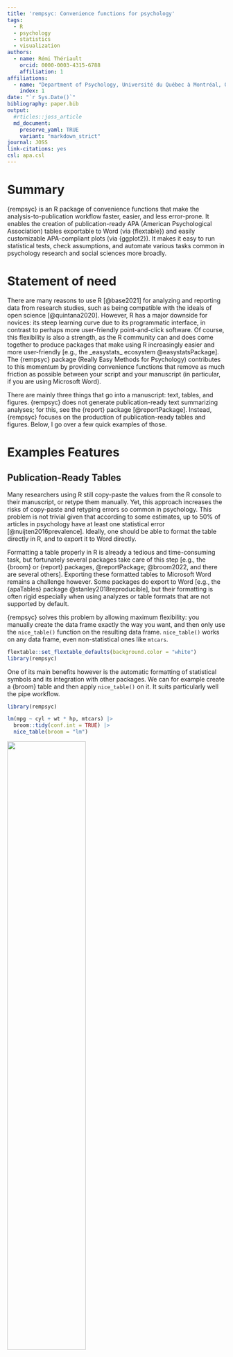 ```yaml
---
title: 'rempsyc: Convenience functions for psychology'
tags:
  - R
  - psychology
  - statistics
  - visualization
authors:
  - name: Rémi Thériault
    orcid: 0000-0003-4315-6788
    affiliation: 1
affiliations:
  - name: "Department of Psychology, Université du Québec à Montréal, Québec, Canada"
    index: 1
date: "`r Sys.Date()`"
bibliography: paper.bib
output:
  #rticles::joss_article
  md_document:
    preserve_yaml: TRUE
    variant: "markdown_strict"
journal: JOSS
link-citations: yes
csl: apa.csl
---
```


# Summary

{rempsyc} is an R package of convenience functions that make the 
analysis-to-publication workflow faster, easier, and less error-prone. It 
enables the creation of publication-ready APA (American Psychological 
Association) tables exportable to Word (via {flextable}) and easily 
customizable APA-compliant plots (via {ggplot2}). It makes it easy to
run statistical tests, check assumptions, and automate various tasks 
common in psychology research and social sciences more broadly.

# Statement of need

There are many reasons to use R [@base2021] for analyzing and reporting data 
from research studies, such as being compatible with the ideals of open science 
[@quintana2020]. However, R has a major downside for novices: its steep 
learning curve due to its programmatic interface, in contrast to perhaps more 
user-friendly point-and-click software. Of course, this flexibility is also a 
strength, as the R community can and does come together to produce packages that 
make using R increasingly easier and more user-friendly [e.g., the _easystats_ 
ecosystem @easystatsPackage]. The {rempsyc} package (Really Easy Methods for 
Psychology) contributes to this momentum by providing convenience functions 
that remove as much friction as possible between your script and your 
manuscript (in particular, if you are using Microsoft Word).

There are mainly three things that go into a manuscript: text, tables, and 
figures. {rempsyc} does not generate publication-ready text summarizing analyses; 
for this, see the {report} package [@reportPackage]. Instead, {rempsyc} focuses 
on the production of publication-ready tables and figures. Below, I go over
a few quick examples of those.

# Examples Features

## Publication-Ready Tables

Many researchers using R still copy-paste the values from the R console to
their manuscript, or retype them manually. Yet, this approach increases the 
risks of copy-paste and retyping errors so common in psychology. This problem 
is not trivial given that according to some estimates, up to 50% of articles in 
psychology have at least one statistical error [@nuijten2016prevalence]. 
Ideally, one should be able to format the table directly in R, and to export it
to Word directly.

Formatting a table properly in R is already a tedious and time-consuming task, 
but fortunately several packages take care of this step [e.g., the {broom} or 
{report} packages, @reportPackage; @broom2022, and there are several others].
Exporting these formatted tables to Microsoft Word remains a challenge 
however. Some packages do export to Word [e.g., the {apaTables} package 
@stanley2018reproducible], but their formatting is often rigid especially 
when using analyzes or table formats that are not supported by default.

{rempsyc} solves this problem by allowing maximum flexibility: you manually 
create the data frame exactly the way you want, and then only use the 
`nice_table()` function on the resulting data frame. `nice_table()` works on
any data frame, even non-statistical ones like `mtcars`.

```r
flextable::set_flextable_defaults(background.color = "white")
library(rempsyc)
```

One of its main benefits however is the automatic formatting of statistical
symbols and its integration with other packages. We can for example create
a {broom} table and then apply `nice_table()` on it. It suits particularly
well the pipe workflow.

```r
library(rempsyc)

lm(mpg ~ cyl + wt * hp, mtcars) |>
  broom::tidy(conf.int = TRUE) |>
  nice_table(broom = "lm")
```

![](paper_files/figure-markdown_strict/broom-1.png){width=60%}

We can do the same with a {report} table.

```r
stats.table <- lm(mpg ~ cyl + wt * hp, mtcars) |>
  report::report() |>
  as.data.frame()

nice_table(stats.table)
```

![](paper_files/figure-markdown_strict/report-1.png){width=80%}

The {report} package provides quite comprehensive tables, so one may request an 
abbreviated table with the `'short'` argument. For convenience, it is also 
possible to highlight significant results for better visual discrimination, 
using the `'highlight'` argument.^[This argument can be used logically, as `'TRUE'` 
or `'FALSE'`, but can also be provided with a numeric value representing the 
cut-off threshold for the _p_ value] Once satisfied with the table, we can add 
a title and note.

```r
my_table <- nice_table(
  stats.table, short = TRUE, highlight = 0.001,
  title = c("Table 1", "A Pretty Regression Model"),
  note = c("The data was extracted from the 1974 Motor Trend US magazine.",
           "Greyed rows represent statistically significant differences, p < .001."))
my_table
```

![](paper_files/figure-markdown_strict/highlight-1.png){width=80%}

One can then easily save the resulting table to Word with `flextable::save_as_docx()`, 
specifying the object name and desired path.

```r
flextable::save_as_docx(my_table, path = "my_table.docx")
```

Additionally, tables created with `nice_table()` are {flextable} objects 
[@flextable2022], and can be modified as such.^[A great resource for this is
the {flextable} e-book: https://ardata-fr.github.io/flextable-book/]

## Formattting Results of Analyses

{rempsyc} also provides its own set of functions to prepare statistical tables
before they can be fed to `nice_table()` and saved to Word.

### _t_ tests

```r
nice_t_test(data = mtcars,
            response = c("mpg", "disp", "drat"),
            group = "am",
            warning = FALSE) |>
  nice_table()
```

![](paper_files/figure-markdown_strict/nice_t_test-1.png){width=60%}

### Contrasts

```r
nice_contrasts(data = mtcars,
               response = c("mpg", "disp"),
               group = "cyl",
               covariates = "hp") |>
  nice_table(highlight = .001)
```

![](paper_files/figure-markdown_strict/nice_contrasts-1.png){width=80%}

### Regressions

```r
data <- lapply(mtcars, scale)
model1 <- lm(mpg ~ disp + wt * hp, data)
model2 <- lm(qsec ~ drat + wt * hp, data)
my.models <- list(model1, model2)

nice_lm(my.models) |>
  nice_table(highlight = TRUE)
```

![](paper_files/figure-markdown_strict/nice_lm-1.png){width=80%}

### Simple Slopes

```r
nice_lm_slopes(my.models, predictor = "wt", moderator = "hp") |>
  nice_table()
```

![](paper_files/figure-markdown_strict/nice_lm_slopes-1.png){width=80%}

### Correlation Matrices

It is also possible to export a colour-coded correlation matrix to Microsoft 
Excel. The `cormatrix_excel()` function has several benefits over conventional 
approaches. The base R `cor()` function for example does not use rounded values
and the console is impractical for large matrices. One may manually round values
and export it to a `.csv` file, which is an improvement but still unsatisfying.

The {apaTables} package [@stanley2018reproducible] allows exporting the 
correlation matrix to Word in an APA format, and in many cases this already 
meets the formal requirements of APA style. However, the Word format is not 
suitable for large matrices, as it will often spread beyond the document's 
margin limits.

Another approach is to export the matrix to an image, like the {correlation} 
package does [@correlationpackage].^[Exporting the correlation matrix to an 
image through the {correlation} package also requires the {see} package 
[@seepackage]] For very small matrices, this works extremely well, and the 
colour is an immense help to quickly identify which correlations are strong 
or weak, positive or negative, and significant or non-significant. Again, 
however, this does not work so well for large matrices because labels might 
overlap or navigating the large figure becomes difficult.

When the goal is more exploratory in nature, and one has large matrices, it 
can be beneficial to export them to Excel. {rempsyc} combines the idea of 
using a coloured correlation matrix from the {correlation} package 
with the idea of exporting to Excel using {openxlsx2} [@openxlsx2package].

{rempsyc} also provides some usability improvements, like freezing the first row
and column so as to be able to easily see which variables correlate with which
other variables, regardless of how far or deep those variables are located 
within the matrix.

The colour represents the strength of the correlation, whereas the stars 
represent different significance thresholds for the _p_ value is.^[For 
convenience, colours are only used when the corresponding _p_ value is 
at least smaller than .05] The exact _p_ values are provided in a second 
tab for reference purposes, so all information is readily available in 
just one function call.

```r
cormatrix_excel(data = infert, 
                filename = "cormatrix1", 
                select = c("age", "parity", "induced", "case", "spontaneous", 
                           "stratum", "pooled.stratum"))
```

![](figures/cormatrix.png)
![](figures/cormatrix2.png)

## Publication-Ready Figures

Preparing figures according to APA style, having them look good, and being able
to save them in high-resolution with the proper ratios is often challenging.
Working with {ggplot2} [@ggplot2package] provides tremendous flexibility, but 
an unintended consequence is that doing even trivial operations can at times be 
daunting.

This is why {rempsyc} setups a few default plot types, ready to be 
saved to your preferred format (`.pdf`, `.tiff`, or `.png`).

### Violin Plots

```r
nice_violin(data = ToothGrowth,
            group = "dose",
            response = "len",
            xlabels = c("Low", "Medium", "High"),
            comp1 = 1,
            comp2 = 3,
            has.d = TRUE,
            d.y = 30)
```

For an example of such use in publication, see @theriault2021swapping.

One can easily save the resulting figure with `ggplot2::ggsave()`, specifying 
the desired file name, extension, and resolution.

```r
ggplot2::ggsave('nice_violinplothere.pdf', width = 7, height = 7, 
                unit = 'in', dpi = 300)
```

Recommended dimensions for saving {rempsyc} figures is 7 inches wide and 7 
inches high at 300 dpi, which makes sure that the resolution is high enough even
if saving to non-vector graphics formats like `.png`. That said, scalable vector 
graphics formats like `.pdf` or `.eps` are still recommended for high-resolution 
submissions to scientific journals.

### Scatter Plots

Figures are {ggplot2} objects [@ggplot2package], and can be modified as such.

```r
nice_scatter(data = mtcars,
             predictor = "wt",
             response = "mpg",
             group = "cyl",
             has.confband = TRUE)

nice_scatter(data = mtcars,
             predictor = "wt",
             response = "mpg",
             has.confband = TRUE,
             has.r = TRUE,
             has.p = TRUE) +
  ggplot2::geom_hline(yintercept = mean(mtcars$mpg), colour = "black", 
                      linewidth = 1.4, linetype = "dashed") +
  ggplot2::annotate("text", x = 3.5, y = 22, size = 7,
                    label = paste("Mean mpg =", round(mean(mtcars$mpg), 2)))

```

For an example of such use in publication, see @krol2020self.

### Overlapping Circles

For psychologists using the Inclusion of Other in the the Self Scale 
[@aron1992inclusion], it can be useful to interpolate the original discrete 
scores (1 to 7) into a group average representation of the conceptual self-other 
overlap. For example, assuming the group mean is 3.5 on the 1 to 7 scale, `overlap_circle()` will draw a 25% overlap from interpolation: 

```r
overlap_circle(3.5)
```

For an example of such use in publication, see @theriault2021swapping.

## Testing assumptions

When comes time to test assumptions of a linear model, the best option is
the `check_model()` function from _easystats_' {performance} package, which
allows direct visual evaluation of assumptions [@performancepackage]. Indeed,
visual assessment of diagnostic plots is recommended over statistical tests
since they are overpowered in large samples and underpowered in small samples
[@kozak2018s].

That said, if for whatever reason one wants to check objective asumption tests
for a linear model, rempsyc makes this easy with the `nice_assumptions()`
function, which provide _p_ values for normality (Shapiro--Wilk), homoscedasticity 
(Breusch--Pagan) and autocorrelation of residuals (Durbin--Watson) in one call.

### Categorical Predictors

`nice_normality()` makes it easy to visually check normality in the case of 
categorical predictors (i.e., when using groups), through a combination of 
quantile-quantile plots, density plots, and histograms.

```r
nice_normality(data = iris,
               variable = "Sepal.Length",
               group = "Species",
               shapiro = TRUE,
               histogram = TRUE,
               title = "Density (Sepal Length)")
```

Similarly for univariate outliers using median absolute deviations from the 
median [MAD, @leys2013outliers].

```r
plot_outliers(airquality,
              group = "Month",
              response = "Ozone")
```

Univariate outliers based on the median/MAD can also be simply requested with 
`find_mad()`.^[Once one has identified outliers, it is also possible to 
winsorize them with the `winsorize_mad()` function.]

```r
find_mad(airquality, names(airquality), criteria = 3)
```

Homoscedasticity can also be checked numerically with `nice_var()` or visually 
with `nice_varplot()`.

```r
nice_var(data = iris,
         variable = names(iris[1:4]),
         group = "Species") |>
  nice_table()
```

![](paper_files/figure-markdown_strict/nice_var-1.png)

```r
nice_varplot(data = iris,
             variable = "Sepal.Length",
             group = "Species")
```

## Utility functions

Finally, with the idea of making the analysis workflow easier in mind,
{rempsyc} also provides a few other utility functions. `nice_na()` allows 
reporting item-level missing values per scale, as well as participant’s maximum 
number of missing items by scale, as per recommendations [@parent2013handling].

`extract_duplicates()` creates a data frame of only observations with a 
duplicated ID or participant number, so they can be investigated more 
thoroughly. `best_duplicate()` allows to follow-up on this investigation and
only keep the "best" duplicate, meaning those with the fewer number of missing
values, and in case of ties, the first one.

`nice_reverse()` permits the automatic reverse-coding of scores so common for
psychology questionnaires, provided the minimum and maximum score values are
known.

There are other functions that the reader can explore at their leisure
on the package [official website](https://rempsyc.remi-theriault.com/). 
However, hopefully, this overview has given the reader a gentle 
introduction to this package.

# Licensing and Availability

The {rempsyc} package is licensed under the GNU General Public License (GPL 
v3.0). It is available on CRAN, and can be installed using 
`install.packages("rempsyc")`. The full tutorial website can be accessed at: 
https://rempsyc.remi-theriault.com/. All code is open-source and hosted on 
GitHub, and bugs can be reported at https://github.com/rempsyc/rempsyc/issues/.

# Acknowledgements

I would like to thank Jay Olson, Hugues Leduc, Björn Büdenbender, and Charles-Étienne
Lavoie for statistical or technical advice that helped inform some functions 
of this package and/or useful feedback on this manuscript. I would also like
to acknowledge funding from the Social Sciences and Humanities Research Council 
of Canada.

# References
